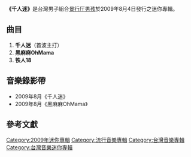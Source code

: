 {{Infobox Album
| Name = 千人迷EP
| Original_name = 
| Type = 錄音室專輯
| Longtype =
| Artist = [[景行厅男孩|景行厅男孩]]
| Cover = 千人迷.jpg
| Released = 2009年8月4日
| Recorded = 
| Genre = [[華語流行音樂|華語流行音樂]]
| Length = 
| Producer = 
| Reviews = 
| Last album = -
| This album = '''千人迷EP'''<br>(2009)
| Next album =
}}

'''《千人迷》'''是台灣男子組合[[景行厅男孩|景行厅男孩]]於2009年8月4日發行之迷你專輯。

==曲目==
#'''千人迷'''（首波主打）
#'''黑麻麻OhMama'''
#'''铁人18'''

==音樂錄影帶==
*2009年8月《千人迷》
*2009年8月《黑麻麻OhMama》

==參考文獻==
<div class="references-small; references-2column">
<references />
</div>

[[Category:2009年迷你專輯|Category:2009年迷你專輯]]
[[Category:流行音樂專輯|Category:流行音樂專輯]]
[[Category:台灣音樂專輯|Category:台灣音樂專輯]]
[[Category:台灣音樂迷你專輯|Category:台灣音樂迷你專輯]]
